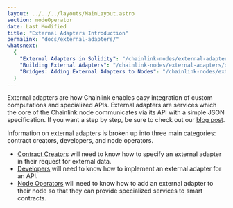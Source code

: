 ```yaml
---
layout: ../../../layouts/MainLayout.astro
section: nodeOperator
date: Last Modified
title: "External Adapters Introduction"
permalink: "docs/external-adapters/"
whatsnext:
  {
    "External Adapters in Solidity": "/chainlink-nodes/external-adapters/contract-creators/",
    "Building External Adapters": "/chainlink-nodes/external-adapters/developers/",
    "Bridges: Adding External Adapters to Nodes": "/chainlink-nodes/external-adapters/node-operators/",
  }
---
```


External adapters are how Chainlink enables easy integration of custom computations and specialized APIs. External adapters are services which the core of the Chainlink node communicates via its API with a simple JSON specification. If you want a step by step, be sure to check out our [blog post](https://blog.chain.link/build-and-use-external-adapters/).

Information on external adapters is broken up into three main categories: contract creators, developers, and node operators.

- [Contract Creators](/chainlink-nodes/external-adapters/contract-creators/) will need to know how to specify an external adapter in their request for external data.
- [Developers](/chainlink-nodes/external-adapters/developers/) will need to know how to implement an external adapter for an API.
- [Node Operators](/chainlink-nodes/external-adapters/node-operators/) will need to know how to add an external adapter to their node so that they can provide specialized services to smart contracts.
